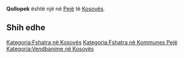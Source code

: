 {{Fshat në 
 | Emri                = Qollopek
 | EmriAlt                = 
 | NAME_SHORT_FORM=      
 | NAME_GENERIC=      
 | NAME_SORT_NAME_RO=      QOLLOPEK
 | FULL_NAME_RO = Qollopek
 | FULL_NAME_ND_RO=Qollopek
 | SORT_NAME_RG=QOLLOPEK
 | FULL_NAME_RG=Qollopek
 | FULL_NAME_ND_RG=Qollopek
 | SRP_NAME_SHORT_FORM=      
 | SRP_NAME_GENERIC=      
 | SRP_NAME_SORT_NAME_RO=      
 | SRP_FULL_NAME_RO = 
 | SRP_FULL_NAME_ND_RO=
 | SRP_SORT_NAME_RG=
 | SRP_FULL_NAME_RG=
 | SRP_FULL_NAME_ND_RG=
 | Emri (Rasa dhanore) = 
 | Figura              = 
 | Shteti              = Kosovo
 | Komuna              = Pejë
 | Kodi postar         = 
 | Sipërfaqja          = 

 | Popullsia           = 

 | Regj. i popullsisë  = 
 | Dend. e popullsisë  = 
 | Faqja zyrtare       = 
 <!--- Koordinatat ----> 
 | Gjerësia            = 42.576389
 | Gjatësia            = 20.440556
 | Lartësia            = 
}}
'''Qollopek''' është një [[]] në [[Pejë]] të [[Kosovës]].

<!-- == Gjeografia == -->
<!-- == Historia == -->
<!-- == Demografia == -->
== Shih edhe ==
{{Komuna Pejë}}
{{Kosovo-Administrata-Cung}}

[[Kategoria:Fshatra në Kosovës]]
[[Kategoria:Fshatra në Kommunes Pejë]]
[[Kategoria:Vendbanime në Kosovës]]